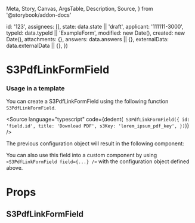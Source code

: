   Meta,
  Story,
  Canvas,
  ArgsTable,
  Description,
  Source,
} from '@storybook/addon-docs'


  id: '123',
  assignees: [],
  state: data.state || 'draft',
  applicant: '111111-3000',
  typeId: data.typeId || 'ExampleForm',
  modified: new Date(),
  created: new Date(),
  attachments: {},
  answers: data.answers || {},
  externalData: data.externalData || {},
})

<Meta
  title="Application System/S3PdfLinkFormField"
  component={S3PdfLinkFormField}
/>

# S3PdfLinkFormField

### Usage in a template

You can create a S3PdfLinkFormField using the following function `S3PdfLinkFormField`.

<Source
  language="typescript"
  code={dedent(`
    S3PdfLinkFormField({
      id: 'field.id',
      title: 'Download PDF',
      s3Key: 'lorem_ipsum_pdf_key',
    })`)}
/>

The previous configuration object will result in the following component:

<Canvas>
  <Story name="Default">
    <S3PdfLinkFormField
      application={createMockApplication()}
      field={{
        id: 'field.id',
        title: 'Download PDF',
        s3Key: 'lorem_ipsum_pdf_key',
      }}
    />
  </Story>
</Canvas>

You can also use this field into a custom component by using `<S3PdfLinkFormField field={...} />` with the configuration object defined above.

# Props

## S3PdfLinkFormField

<ArgsTable of={S3PdfLinkFormField} />
